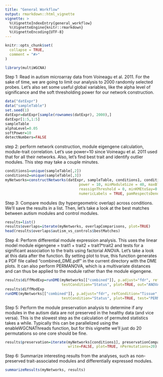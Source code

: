 ```yaml
---
title: "General Workflow"
output: rmarkdown::html_vignette
vignette: >
  %\VignetteIndexEntry{general_workflow}
  %\VignetteEngine{knitr::rmarkdown}
  %\VignetteEncoding{UTF-8}
---
```


```r
knitr::opts_chunk$set(
  collapse = TRUE,
  comment = "#>"
)
```

```r
library(multiWGCNA)
```

Step 1: Read in autism microarray data from Voineagu et al. 2011. For the sake of time, we are going to limit our analysis to 2000 randomly selected probes. Let's also set some useful global variables, like the alpha level of significance and the soft thresholding power for our network construction. 

```r
data("datExpr")
data("sampleTable")
set.seed(1)
datExpr=datExpr[sample(rownames(datExpr), 2000),]
datExpr[1:5,1:5]
sampleTable
alphaLevel=0.05
softPower=10
detectNumbers=FALSE
```


step 2: perform network construction, module eigengene calculation, module-trait correlation. Let's use power=10 since Voineagu et al. 2011 used that for all their networks. Also, let's find best trait and identify outlier modules. This step may take a couple minutes. 

```r
conditions1=unique(sampleTable[,2])
conditions2=unique(sampleTable[,3])
myNetworks=constructNetworks(datExpr, sampleTable, conditions1, conditions2, TOMType = "unsigned", 
                                  power = 10, minModuleSize = 40, maxBlockSize = 25000,
                                  reassignThreshold = 0, minKMEtoSay=0.7, mergeCutHeight = 0.10,
                                  numericLabels = TRUE, pamRespectsDendro = FALSE, verbose=3)
```

Step 3: Compare modules (by hypergeometric overlap) across conditions. We'll save the results in a list. Then, let's take a look at the best matches between autism modules and control modules. 

```r
results=list()
results$overlaps=iterate(myNetworks, overlapComparisons, plot=TRUE)
head(results$overlaps$autism_vs_controls$bestMatches)
```

Step 4: Perform differential module expression analysis. This uses the linear model module eigengene = trait1 + trait2 + trait1*trait2 and tests for a significant association to the traits using factorial ANOVA. Let's take a look at this data after the function. By setting plot to true, this function generates a PDF file called "combined_DME.pdf" in the current directory with the DME plots. It can also perform PERMANOVA, which is a multivariate distances and can thus be applied to the module rather than the module eigengene. 

```r
results$diffModExp=runDME(myNetworks[["combined"]], p.adjust="fdr", refCondition="Tissue", 
                          testCondition="Status", plot=TRUE, out="ANOVA_DME.pdf")
results$diffModExp
runDME(myNetworks[["combined"]], p.adjust="fdr", refCondition="Tissue", 
                          testCondition="Status", plot=TRUE, test="PERMANOVA", out="PERMANOVA_DME.pdf")
```

Step 5: Perform the module preservation analysis to determine if any  modules in the autism data are not preserved in the healthy data (and vice versa). This is the slowest step as the calculation of permuted statistics takes a while. Typically this can be parallelized using the enableWGCNAThreads function, but for this vignette we'll just do 20 permutations so one core should be fine.   

```r
results$preservation=iterate(myNetworks[conditions1], preservationComparisons, 
                             write=FALSE, plot=TRUE, nPermutations=20)
```

Step 6: Summarize interesting results from the analyses, such as non-preserved trait-associated modules and differentially expressed modules. 

```r
summarizeResults(myNetworks, results)
```
